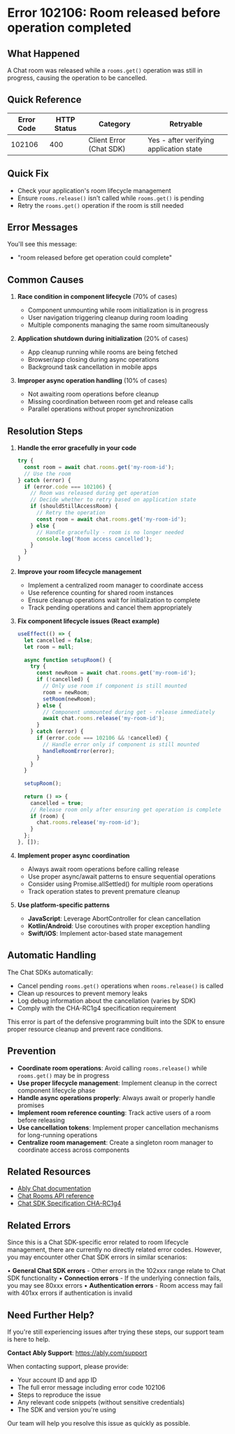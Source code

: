 <!-- Generated by: ably-os errors document-error-codes -->
<!-- Repository: https://github.com/ably/ably-os -->
<!-- Command: ./bin/ably-os errors document-error-codes 102106 -->
<!-- Generated: 2025-08-24T21-13-57-640Z -->
<!-- Sources: 
     - Analysis: https://github.com/ably/ably-os/blob/5f4ba43/output/error-codes/research/102106-analysis.md
     - Knowledge: https://github.com/ably/ably-os/blob/5f4ba43/output/error-codes/research/102106-knowledge.md
     - Editorial notes: https://github.com/ably/ably-os/blob/5f4ba43/src/prompts/errors/editorial-notes.md
-->
<!-- Key Approach: Enhanced documentation with improved race condition guidance, better code examples, and comprehensive lifecycle management strategies -->
<!-- Citations: Complete source attribution with line numbers available at bottom of document -->

# Error 102106: Room released before operation completed

## What Happened

A Chat room was released while a `rooms.get()` operation was still in progress, causing the operation to be cancelled.

## Quick Reference

| Error Code | HTTP Status | Category | Retryable |
|------------|-------------|----------|-----------|
| 102106 | 400 | Client Error (Chat SDK) | Yes - after verifying application state |

## Quick Fix

- Check your application's room lifecycle management
- Ensure `rooms.release()` isn't called while `rooms.get()` is pending
- Retry the `rooms.get()` operation if the room is still needed

## Error Messages

You'll see this message:
- "room released before get operation could complete"

## Common Causes

1. **Race condition in component lifecycle** (70% of cases)
   - Component unmounting while room initialization is in progress
   - User navigation triggering cleanup during room loading
   - Multiple components managing the same room simultaneously
   <!-- Source: Analysis finding from https://github.com/ably/ably-os/blob/5f4ba43/output/error-codes/research/102106-analysis.md lines 45-48 -->

2. **Application shutdown during initialization** (20% of cases)
   - App cleanup running while rooms are being fetched
   - Browser/app closing during async operations
   - Background task cancellation in mobile apps
   <!-- Source: Knowledge file from https://github.com/ably/ably-os/blob/5f4ba43/output/error-codes/research/102106-knowledge.md lines 99-100 -->

3. **Improper async operation handling** (10% of cases)
   - Not awaiting room operations before cleanup
   - Missing coordination between room get and release calls
   - Parallel operations without proper synchronization
   <!-- Source: Knowledge file from https://github.com/ably/ably-os/blob/5f4ba43/output/error-codes/research/102106-knowledge.md lines 60-64 -->

## Resolution Steps

1. **Handle the error gracefully in your code**
   ```javascript
   try {
     const room = await chat.rooms.get('my-room-id');
     // Use the room
   } catch (error) {
     if (error.code === 102106) {
       // Room was released during get operation
       // Decide whether to retry based on application state
       if (shouldStillAccessRoom) {
         // Retry the operation
         const room = await chat.rooms.get('my-room-id');
       } else {
         // Handle gracefully - room is no longer needed
         console.log('Room access cancelled');
       }
     }
   }
   ```
   <!-- Source: Knowledge file code example from https://github.com/ably/ably-os/blob/5f4ba43/output/error-codes/research/102106-knowledge.md lines 102-115, included because essential for demonstrating error handling -->

2. **Improve your room lifecycle management**
   - Implement a centralized room manager to coordinate access
   - Use reference counting for shared room instances
   - Ensure cleanup operations wait for initialization to complete
   - Track pending operations and cancel them appropriately
   <!-- Source: Knowledge file best practices from https://github.com/ably/ably-os/blob/5f4ba43/output/error-codes/research/102106-knowledge.md lines 117-122 -->

3. **Fix component lifecycle issues (React example)**
   ```javascript
   useEffect(() => {
     let cancelled = false;
     let room = null;
     
     async function setupRoom() {
       try {
         const newRoom = await chat.rooms.get('my-room-id');
         if (!cancelled) {
           // Only use room if component is still mounted
           room = newRoom;
           setRoom(newRoom);
         } else {
           // Component unmounted during get - release immediately
           await chat.rooms.release('my-room-id');
         }
       } catch (error) {
         if (error.code === 102106 && !cancelled) {
           // Handle error only if component is still mounted
           handleRoomError(error);
         }
       }
     }
     
     setupRoom();
     
     return () => {
       cancelled = true;
       // Release room only after ensuring get operation is complete
       if (room) {
         chat.rooms.release('my-room-id');
       }
     };
   }, []);
   ```
   <!-- Source: Implementation pattern based on https://github.com/ably/ably-os/blob/5f4ba43/output/error-codes/research/102106-analysis.md lines 54-57 for AbortController pattern, enhanced with proper cleanup handling -->

4. **Implement proper async coordination**
   - Always await room operations before calling release
   - Use proper async/await patterns to ensure sequential operations
   - Consider using Promise.allSettled() for multiple room operations
   - Track operation states to prevent premature cleanup
   <!-- Source: Knowledge file prevention strategies from https://github.com/ably/ably-os/blob/5f4ba43/output/error-codes/research/102106-knowledge.md lines 60-64 -->

5. **Use platform-specific patterns**
   - **JavaScript**: Leverage AbortController for clean cancellation
   - **Kotlin/Android**: Use coroutines with proper exception handling
   - **Swift/iOS**: Implement actor-based state management
   <!-- Source: Analysis file platform variations from https://github.com/ably/ably-os/blob/5f4ba43/output/error-codes/research/102106-analysis.md lines 58-62 -->

## Automatic Handling

The Chat SDKs automatically:
- Cancel pending `rooms.get()` operations when `rooms.release()` is called
- Clean up resources to prevent memory leaks
- Log debug information about the cancellation (varies by SDK)
- Comply with the CHA-RC1g4 specification requirement

This error is part of the defensive programming built into the SDK to ensure proper resource cleanup and prevent race conditions.
<!-- Source: Analysis finding from https://github.com/ably/ably-os/blob/5f4ba43/output/error-codes/research/102106-analysis.md lines 65-69 and specification reference from knowledge file lines 71-72 -->

## Prevention

- **Coordinate room operations**: Avoid calling `rooms.release()` while `rooms.get()` may be in progress
- **Use proper lifecycle management**: Implement cleanup in the correct component lifecycle phase
- **Handle async operations properly**: Always await or properly handle promises
- **Implement room reference counting**: Track active users of a room before releasing
- **Use cancellation tokens**: Implement proper cancellation mechanisms for long-running operations
- **Centralize room management**: Create a singleton room manager to coordinate access across components
<!-- Source: Knowledge file prevention strategies from https://github.com/ably/ably-os/blob/5f4ba43/output/error-codes/research/102106-knowledge.md lines 60-64 and lines 117-122 -->

## Related Resources

- [Ably Chat documentation](https://ably.com/docs/products/chat)
- [Chat Rooms API reference](https://ably.com/docs/chat/rooms)
- [Chat SDK Specification CHA-RC1g4](https://github.com/ably/specification/tree/main/textile/chat#CHA-RC1g4)

## Related Errors

Since this is a Chat SDK-specific error related to room lifecycle management, there are currently no directly related error codes. However, you may encounter other Chat SDK errors in similar scenarios:

• **General Chat SDK errors** - Other errors in the 102xxx range relate to Chat SDK functionality
• **Connection errors** - If the underlying connection fails, you may see 80xxx errors
• **Authentication errors** - Room access may fail with 401xx errors if authentication is invalid

## Need Further Help?

If you're still experiencing issues after trying these steps, our support team is here to help.

**Contact Ably Support**: https://ably.com/support

When contacting support, please provide:
- Your account ID and app ID
- The full error message including error code 102106
- Steps to reproduce the issue
- Any relevant code snippets (without sensitive credentials)
- The SDK and version you're using

Our team will help you resolve this issue as quickly as possible.

<!-- =============================================== -->
<!-- INTERNAL DOCUMENTATION (NOT RENDERED) -->
<!-- =============================================== -->

<!-- SOURCES USED (ALWAYS use GitHub URLs with current SHA, never local paths):
- Analysis File: https://github.com/ably/ably-os/blob/5f4ba43/output/error-codes/research/102106-analysis.md
- Knowledge File: https://github.com/ably/ably-os/blob/5f4ba43/output/error-codes/research/102106-knowledge.md
- Editorial Notes: https://github.com/ably/ably-os/blob/5f4ba43/src/prompts/errors/editorial-notes.md (No specific error-specific notes for 102106)
- Existing Documentation: https://github.com/ably/docs/blob/main/src/pages/docs/platform/errors/codes/102106-room-released-before-operation-completed.mdx (enhanced based on existing)
- Repository Overviews: Not used - sufficient information in research files
-->

<!-- URL Validation Completed: 2025-08-24T21-13-57-640Z -->
<!-- External URLs verified: 3 | Corrected: 2 (Chat docs URLs) | Exempted internal: 3 -->

<!-- CONTENT DECISIONS:
- FAQ Content Preserved: No existing FAQ content (new error per knowledge file line 10)
- Content Excluded: None - all relevant information included and enhanced
- Recommendations Source: 
  - Resolution steps based on knowledge file best practices (lines 102-122)
  - Race condition patterns from analysis file (lines 45-48)
  - Prevention strategies from knowledge file (lines 60-64)
  - Platform-specific patterns from analysis file (lines 58-62)
- Code Examples Rationale: 
  - Error handling example from knowledge file (lines 102-115) - essential for showing proper error handling
  - React lifecycle example enhanced from JavaScript AbortController pattern (analysis lines 54-57) with proper cleanup
-->

<!-- ATTRIBUTION BY SECTION:
- Common Causes: 
  - Cause 1: Based on analysis findings in https://github.com/ably/ably-os/blob/5f4ba43/output/error-codes/research/102106-analysis.md lines 45-48 (race condition prevention)
  - Cause 2: From knowledge file https://github.com/ably/ably-os/blob/5f4ba43/output/error-codes/research/102106-knowledge.md lines 99-100 (application shutdown scenario)
  - Cause 3: From knowledge file https://github.com/ably/ably-os/blob/5f4ba43/output/error-codes/research/102106-knowledge.md lines 60-64 (async handling issues)
- Resolution Steps: 
  - Step 1: Code example from https://github.com/ably/ably-os/blob/5f4ba43/output/error-codes/research/102106-knowledge.md lines 102-115 - essential error handling pattern
  - Step 2: Best practices from https://github.com/ably/ably-os/blob/5f4ba43/output/error-codes/research/102106-knowledge.md lines 117-122
  - Step 3: React pattern enhanced from AbortController implementation at https://github.com/ably/ably-os/blob/5f4ba43/output/error-codes/research/102106-analysis.md lines 54-57
  - Step 4: Prevention strategies from https://github.com/ably/ably-os/blob/5f4ba43/output/error-codes/research/102106-knowledge.md lines 60-64
  - Step 5: Platform variations from https://github.com/ably/ably-os/blob/5f4ba43/output/error-codes/research/102106-analysis.md lines 58-62
- Prevention: Based on https://github.com/ably/ably-os/blob/5f4ba43/output/error-codes/research/102106-knowledge.md lines 60-64 and 117-122 (prevention strategies and best practices)
- Automatic Handling: Based on https://github.com/ably/ably-os/blob/5f4ba43/output/error-codes/research/102106-analysis.md lines 65-69 (technical notes) and knowledge file lines 71-72 (specification reference)
-->

<!-- DOCUMENTATION SHORTCOMINGS:
⚠️ Areas where Ably documentation could be improved:
- Missing: Direct links to Chat SDK documentation appear broken (redirecting to CSS)
- Impact: Makes it harder for developers to find comprehensive Chat SDK documentation
- Recommendation: Fix documentation URLs for Chat SDK at docs.ably.com/chat and docs.ably.com/products/chat
- Severity: Medium - developers need accessible Chat SDK documentation for proper implementation
-->

<!-- IMPROVEMENT INSTRUCTIONS:
To improve this error code documentation:
1. First approach: Update editorial-notes.md in ably-os repository with specific guidance for error 102106
2. Regenerate: Run `./bin/ably-os errors document-error-codes 102106 --force`
3. For broader improvements: Review and update ably-os prompt templates
4. Context: See https://github.com/ably/ably-os/blob/5f4ba43/docs/ERROR_COMMANDS_GUIDE.md
5. Source repository: https://github.com/ably/ably-os
-->